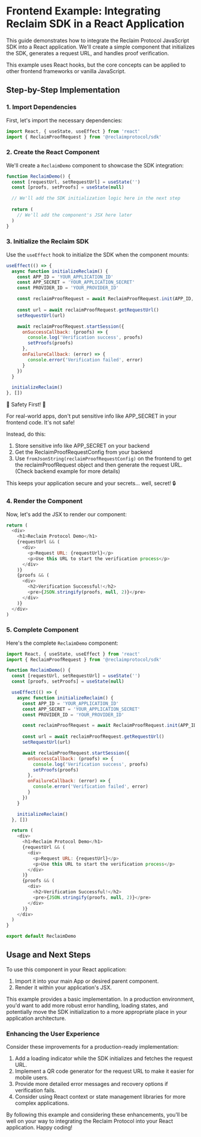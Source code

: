 
# Frontend Example: Integrating Reclaim SDK in a React Application

This guide demonstrates how to integrate the Reclaim Protocol JavaScript SDK into a React application. We'll create a simple component that initializes the SDK, generates a request URL, and handles proof verification.

<Callout type="info">
  This example uses React hooks, but the core concepts can be applied to other frontend frameworks or vanilla JavaScript.
</Callout>

## Step-by-Step Implementation

### 1. Import Dependencies

First, let's import the necessary dependencies:

```javascript
import React, { useState, useEffect } from 'react'
import { ReclaimProofRequest } from '@reclaimprotocol/sdk'
```

### 2. Create the React Component

We'll create a `ReclaimDemo` component to showcase the SDK integration:

```javascript
function ReclaimDemo() {
  const [requestUrl, setRequestUrl] = useState('')
  const [proofs, setProofs] = useState(null)

  // We'll add the SDK initialization logic here in the next step
  
  return (
    // We'll add the component's JSX here later
  )
}
```

### 3. Initialize the Reclaim SDK

Use the `useEffect` hook to initialize the SDK when the component mounts:

```javascript
useEffect(() => {
  async function initializeReclaim() {
    const APP_ID = 'YOUR_APPLICATION_ID'
    const APP_SECRET = 'YOUR_APPLICATION_SECRET'
    const PROVIDER_ID = 'YOUR_PROVIDER_ID'

    const reclaimProofRequest = await ReclaimProofRequest.init(APP_ID, APP_SECRET, PROVIDER_ID)
    
    const url = await reclaimProofRequest.getRequestUrl()
    setRequestUrl(url)

    await reclaimProofRequest.startSession({
      onSuccessCallback: (proofs) => {
        console.log('Verification success', proofs)
        setProofs(proofs)
      },
      onFailureCallback: (error) => {
        console.error('Verification failed', error)
      }
    })
  }

  initializeReclaim()
}, [])
```

<Callout type="warning">
  🚨 Safety First! 🚨
  
  For real-world apps, don't put sensitive info like APP_SECRET in your frontend code. It's not safe!
  
  Instead, do this:
  1. Store sensitive info like APP_SECRET on your backend
  2. Get the ReclaimProofRequestConfig from your backend
  3. Use `fromJsonString(reclaimProofRequestConfig)` on the frontend to get the reclaimProofRequest object and then generate the request URL. (Check backend example for more details)
  
  This keeps your application secure and your secrets... well, secret! 🔒
</Callout>

### 4. Render the Component

Now, let's add the JSX to render our component:

```javascript
return (
  <div>
    <h1>Reclaim Protocol Demo</h1>
    {requestUrl && (
      <div>
        <p>Request URL: {requestUrl}</p>
        <p>Use this URL to start the verification process</p>
      </div>
    )}
    {proofs && (
      <div>
        <h2>Verification Successful!</h2>
        <pre>{JSON.stringify(proofs, null, 2)}</pre>
      </div>
    )}
  </div>
)
```

### 5. Complete Component

Here's the complete `ReclaimDemo` component:

```javascript
import React, { useState, useEffect } from 'react'
import { ReclaimProofRequest } from '@reclaimprotocol/sdk'

function ReclaimDemo() {
  const [requestUrl, setRequestUrl] = useState('')
  const [proofs, setProofs] = useState(null)

  useEffect(() => {
    async function initializeReclaim() {
      const APP_ID = 'YOUR_APPLICATION_ID'
      const APP_SECRET = 'YOUR_APPLICATION_SECRET'
      const PROVIDER_ID = 'YOUR_PROVIDER_ID'

      const reclaimProofRequest = await ReclaimProofRequest.init(APP_ID, APP_SECRET, PROVIDER_ID)
      
      const url = await reclaimProofRequest.getRequestUrl()
      setRequestUrl(url)

      await reclaimProofRequest.startSession({
        onSuccessCallback: (proofs) => {
          console.log('Verification success', proofs)
          setProofs(proofs)
        },
        onFailureCallback: (error) => {
          console.error('Verification failed', error)
        }
      })
    }

    initializeReclaim()
  }, [])

  return (
    <div>
      <h1>Reclaim Protocol Demo</h1>
      {requestUrl && (
        <div>
          <p>Request URL: {requestUrl}</p>
          <p>Use this URL to start the verification process</p>
        </div>
      )}
      {proofs && (
        <div>
          <h2>Verification Successful!</h2>
          <pre>{JSON.stringify(proofs, null, 2)}</pre>
        </div>
      )}
    </div>
  )
}

export default ReclaimDemo
```

## Usage and Next Steps

To use this component in your React application:

1. Import it into your main App or desired parent component.
2. Render it within your application's JSX.

<Callout type="info">
  This example provides a basic implementation. In a production environment, you'd want to add more robust error handling, loading states, and potentially move the SDK initialization to a more appropriate place in your application architecture.
</Callout>

### Enhancing the User Experience

Consider these improvements for a production-ready implementation:

1. Add a loading indicator while the SDK initializes and fetches the request URL.
2. Implement a QR code generator for the request URL to make it easier for mobile users.
3. Provide more detailed error messages and recovery options if verification fails.
4. Consider using React context or state management libraries for more complex applications.

By following this example and considering these enhancements, you'll be well on your way to integrating the Reclaim Protocol into your React application. Happy coding!


